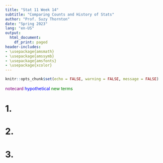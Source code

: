 ```yaml
---
title: "Stat 11 Week 14"
subtitle: "Comparing Counts and History of Stats" 
author: "Prof. Suzy Thornton"
date: "Spring 2023"
lang: "en-US"
output:
  html_document:
    df_print: paged
header-includes:
- \usepackage{amsmath}
- \usepackage{amssymb}
- \usepackage{amsfonts}
- \usepackage{xcolor}
---
```


```r
knitr::opts_chunk$set(echo = FALSE, warning = FALSE, message = FALSE)
```


<span style="color:purple">notecard</span>
<span style="color:blue">hypothetical</span>
<span style="color:green">new terms</span>


# 1.  


# 2. 





# 3.  